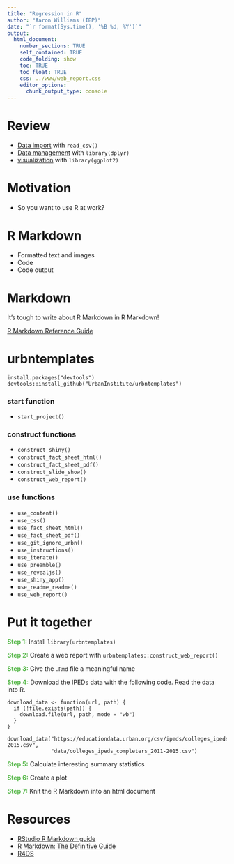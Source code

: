 ```yaml
---
title: "Regression in R"
author: "Aaron Williams (IBP)"
date: "`r format(Sys.time(), '%B %d, %Y')`"
output:
  html_document:
    number_sections: TRUE
    self_contained: TRUE
    code_folding: show
    toc: TRUE
    toc_float: TRUE
    css: ../www/web_report.css
    editor_options:
      chunk_output_type: console
---
```


<style>
@import url('https://fonts.googleapis.com/css?family=Lato&display=swap');
</style>

<link href="https://fonts.googleapis.com/css?family=Lato&display=swap" rel="stylesheet">

# Review

* [Data import](https://ui-research.github.io/urbn101-intro-r/lessons/04_lesson) with `read_csv()`
* [Data management](https://ui-research.github.io/urbn101-intro-r/lessons/02_lesson) with `library(dplyr)`
* [visualization](https://ui-research.github.io/urbn101-intro-r/lessons/01_lesson) with `library(ggplot2)`

# Motivation

* So you want to use R at work?

# R Markdown

* Formatted text and images
* Code
* Code output

# Markdown

It's tough to write about R Markdown in R Markdown!

[R Markdown Reference Guide](https://www.rstudio.com/wp-content/uploads/2015/03/rmarkdown-reference.pdf)

# urbntemplates

```
install.packages("devtools")
devtools::install_github("UrbanInstitute/urbntemplates")
```

### start function

  - `start_project()`

### construct functions

  - `construct_shiny()`
  - `construct_fact_sheet_html()`
  - `construct_fact_sheet_pdf()`
  - `construct_slide_show()`
  - `construct_web_report()`

### use functions

  - `use_content()`
  - `use_css()`
  - `use_fact_sheet_html()`
  - `use_fact_sheet_pdf()`
  - `use_git_ignore_urbn()`
  - `use_instructions()`
  - `use_iterate()`
  - `use_preamble()`
  - `use_revealjs()`
  - `use_shiny_app()`
  - `use_readme_readme()`
  - `use_web_report()`

# Put it together

<font color="#55b748">**Step 1:**</font> Install `library(urbntemplates)`

<font color="#55b748">**Step 2:**</font> Create a web report with `urbntemplates::construct_web_report()`

<font color="#55b748">**Step 3:**</font> Give the `.Rmd` file a meaningful name

<font color="#55b748">**Step 4:**</font> Download the IPEDs data with the following code. Read the data into R. 

```
download_data <- function(url, path) {
  if (!file.exists(path)) {
    download.file(url, path, mode = "wb")
  }
}

download_data("https://educationdata.urban.org/csv/ipeds/colleges_ipeds_completers_2011-2015.csv",
              "data/colleges_ipeds_completers_2011-2015.csv")
```
<font color="#55b748">**Step 5:**</font> Calculate interesting summary statistics

<font color="#55b748">**Step 6:**</font> Create a plot

<font color="#55b748">**Step 7:**</font> Knit the R Markdown into an html document

# Resources

* [RStudio R Markdown guide](https://rmarkdown.rstudio.com/)
* [R Markdown: The Definitive Guide](https://bookdown.org/yihui/rmarkdown/)
* [R4DS](https://r4ds.had.co.nz/communicate-intro.html)



